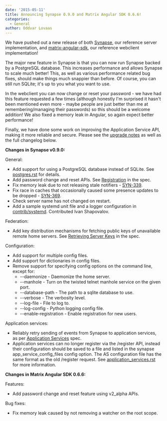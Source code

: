```yaml
---
date: '2015-05-11'
title: Announcing Synapse 0.9.0 and Matrix Angular SDK 0.6.6!
categories:
  - General
author: Oddvar Lovaas
---
```


We have pushed out a new release of both <a href="https://github.com/matrix-org/synapse" title="Synapse">Synapse</a>, our reference server implementation, and <a href="https://github.com/matrix-org/matrix-angular-sdk" title="matrix-angular-sdk">matrix-angular-sdk</a>, our reference webclient implementation!

The major new feature in Synapse is that you can now run Synapse backed by a PostgreSQL database. This increases performance and allows Synapse to scale much better! This, as well as various performance related bug fixes, should make things much snappier than before. Of course, you can still run SQLite; it's up to you what you want to use.

In the webclient you can now change or reset your password - we have had this feature requested a few times (although honestly I'm surprised it hasn't been mentioned even more - maybe people are just better than me at remembering/managing their passwords) so this should be a welcome addition! We also fixed a memory leak in Angular, so again expect better performance!

Finally, we have done some work on improving the Application Service API, making it more reliable and secure. Please see the <a href="https://github.com/matrix-org/synapse/blob/master/UPGRADE.rst" title="upgrade notes">upgrade notes</a> as well as the full changelog below.

<strong>Changes in Synapse v0.9.0:</strong>

General:
<ul>
	<li>Add support for using a PostgreSQL database instead of SQLite. See <a href="https://github.com/matrix-org/synapse/blob/master/docs/postgres.rst" title="postgres.rst">postgres.rst</a> for details.</li>
	<li>Add password change and reset APIs. See <a href="https://github.com/matrix-org/matrix-doc/blob/master/specification/10_client_server_api.rst#registration" title="Registration">Registration</a> in the spec.</li>
	<li>Fix memory leak due to not releasing stale notifiers - <a href="/jira/browse/SYN-339" title="SYN-339">SYN-339</a>.</li>
	<li>Fix race in caches that occasionally caused some presence updates to be dropped - <a href="/jira/browse/SYN-369" title="SYN-369">SYN-369</a>.</li>
	<li>Check server name has not changed on restart.</li>
	<li>Add a sample systemd unit file and a logger configuration in <a href="https://github.com/matrix-org/synapse/tree/master/contrib/systemd" title="contrib/systemd">contrib/systemd</a>. Contributed Ivan Shapovalov.</li>
</ul>

Federation:

<ul>
	<li>Add key distribution mechanisms for fetching public keys of unavailable remote home servers. See <a href="https://github.com/matrix-org/matrix-doc/blob/6f2698/specification/30_server_server_api.rst#retrieving-server-keys" title="Retrieving Server Keys">Retrieving Server Keys</a> in the spec.</li>
</ul>

Configuration:

<ul>
	<li>Add support for multiple config files.</li>
	<li>Add support for dictionaries in config files.</li>
	<li>
		Remove support for specifying config options on the command line, except for:
		<ul>
			<li>--daemonize - Daemonize the home server.</li>
			<li>--manhole - Turn on the twisted telnet manhole service on the given port.</li>
			<li>--database-path - The path to a sqlite database to use.</li>
			<li>--verbose - The verbosity level.</li>
			<li>--log-file - File to log to.</li>
			<li>--log-config - Python logging config file.</li>
			<li>--enable-registration - Enable registration for new users.</li>
		</ul>
	</li>
</ul>

Application services:

<ul>
	<li>Reliably retry sending of events from Synapse to application services, as per <a href="https://github.com/matrix-org/matrix-doc/blob/0c6bd9/specification/25_application_service_api.rst#home-server---application-service-api" title="Application Services">Application Services</a> spec.</li>
	<li>Application services can no longer register via the /register API, instead their configuration should be saved to a file and listed in the synapse app_service_config_files config option. The AS configuration file has the same format as the old /register request. See <a href="https://github.com/matrix-org/synapse/blob/master/docs/application_services.rst" title="application_services.rst">application_services.rst</a> for more information.</li>
</ul>



<strong>Changes in Matrix Angular SDK 0.6.6:</strong>

Features:

<ul>
	<li>Add password change and reset feature using v2_alpha APIs.</li>
</ul>


Bug fixes:

<ul>
	<li>Fix memory leak caused by not removing a watcher on the root scope.</li>
</ul>

